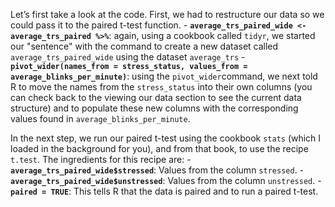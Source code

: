 Let's first take a look at the code. 
First, we had to restructure our data so we could pass it to the paired t-test function.
- **`average_trs_paired_wide <- average_trs_paired %>%`**: again, using a cookbook called `tidyr`, we started our \"sentence\" with the command to create a new dataset called `average_trs_paired_wide` using the dataset `average_trs`
- **`pivot_wider(names_from = stress_status, values_from = average_blinks_per_minute)`**: using the `pivot_wider`command, we next told R to move the names from the `stress_status` into their own columns (you can check back to the viewing our data section to see the current data structure) and to populate these new columns with the corresponding values found in `average_blinks_per_minute`.

In the next step, we run our paired t-test using the cookbook `stats` (which I loaded in the background for you), and from that book, to use the recipe `t.test`. The ingredients for this recipe are:
- **`average_trs_paired_wide$stressed`**: Values from the column `stressed`.
- **`average_trs_paired_wide$unstressed`**: Values from the column `unstressed`.
- **`paired = TRUE`**: This tells R that the data is paired and to run a paired t-test.